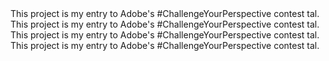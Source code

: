 <ProjectCard title="Freiheit" link="https://www.behance.net/gallery/58937147/Freiheit" bg="linear-gradient(to right, #D4145A 0%, #FBB03B 100%)">
This project is my entry to Adobe's #ChallengeYourPerspective contest tal.
</ProjectCard>

<ProjectCard title="Freiheit" link="https://www.behance.net/gallery/58937147/Freiheit" bg="linear-gradient(to right, #D4145A 0%, #FBB03B 100%)">
This project is my entry to Adobe's #ChallengeYourPerspective contest tal.
</ProjectCard>

<ProjectCard title="Freiheit" link="https://www.behance.net/gallery/58937147/Freiheit" bg="linear-gradient(to right, #D4145A 0%, #FBB03B 100%)">
This project is my entry to Adobe's #ChallengeYourPerspective contest tal.
</ProjectCard>

<ProjectCard title="Freiheit" link="https://www.behance.net/gallery/58937147/Freiheit" bg="linear-gradient(to right, #D4145A 0%, #FBB03B 100%)">
This project is my entry to Adobe's #ChallengeYourPerspective contest tal.
</ProjectCard>
